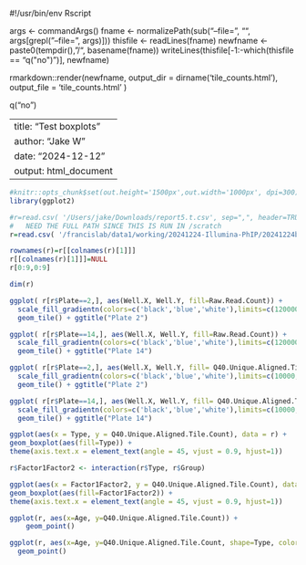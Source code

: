 #!/usr/bin/env Rscript

args <- commandArgs()
fname <- normalizePath(sub("--file=", "", args[grepl("--file=", args)]))
thisfile <- readLines(fname)
newfname <- paste0(tempdir(), "/", basename(fname))
writeLines(thisfile[-1:-which(thisfile == "q(\"no\")")], newfname)

rmarkdown::render(newfname, output_dir = dirname('tile_counts.html'), output_file = 'tile_counts.html' )

q("no")




---
title: "Test boxplots"
author: "Jake W"
date: "2024-12-12"
output: html_document
---




```r
#knitr::opts_chunk$set(out.height='1500px',out.width='1000px', dpi=300)
library(ggplot2)
```

```r
#r=read.csv( '/Users/jake/Downloads/report5.t.csv', sep=",", header=TRUE )
#	NEED THE FULL PATH SINCE THIS IS RUN IN /scratch
r=read.csv( '/francislab/data1/working/20241224-Illumina-PhIP/20241224b-bowtie2/report.t.csv', sep=",", header=TRUE )

rownames(r)=r[[colnames(r)[1]]]
r[[colnames(r)[1]]]=NULL
r[0:9,0:9]
```

```r
dim(r)
```



```r
ggplot( r[r$Plate==2,], aes(Well.X, Well.Y, fill=Raw.Read.Count)) + 
  scale_fill_gradientn(colors=c('black','blue','white'),limits=c(1200000,2800000)) +
  geom_tile() + ggtitle("Plate 2")
```

```r
ggplot( r[r$Plate==14,], aes(Well.X, Well.Y, fill=Raw.Read.Count)) + 
  scale_fill_gradientn(colors=c('black','blue','white'),limits=c(1200000,2800000)) +
  geom_tile() + ggtitle("Plate 14")
```


```r
ggplot( r[r$Plate==2,], aes(Well.X, Well.Y, fill= Q40.Unique.Aligned.Tile.Count)) + 
  scale_fill_gradientn(colors=c('black','blue','white'),limits=c(10000,102000)) +
  geom_tile() + ggtitle("Plate 2")
```


```r
ggplot( r[r$Plate==14,], aes(Well.X, Well.Y, fill= Q40.Unique.Aligned.Tile.Count)) + 
  scale_fill_gradientn(colors=c('black','blue','white'),limits=c(10000,102000)) +
  geom_tile() + ggtitle("Plate 14")

```


```r
ggplot(aes(x = Type, y = Q40.Unique.Aligned.Tile.Count), data = r) + 
geom_boxplot(aes(fill=Type)) +
theme(axis.text.x = element_text(angle = 45, vjust = 0.9, hjust=1))
```


```r
r$Factor1Factor2 <- interaction(r$Type, r$Group) 

ggplot(aes(x = Factor1Factor2, y = Q40.Unique.Aligned.Tile.Count), data = r) + 
geom_boxplot(aes(fill=Factor1Factor2)) +
theme(axis.text.x = element_text(angle = 45, vjust = 0.9, hjust=1))
```


```r

ggplot(r, aes(x=Age, y=Q40.Unique.Aligned.Tile.Count)) + 
    geom_point()
```


```r
ggplot(r, aes(x=Age, y=Q40.Unique.Aligned.Tile.Count, shape=Type, color=Group)) +
  geom_point()
```


